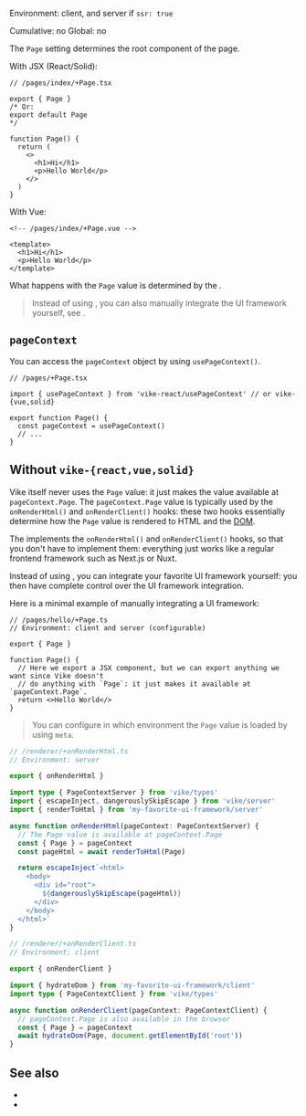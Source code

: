 
Environment: client, and server if <Link href="/ssr">`ssr: true`</Link>  
<Link href="/config#cumulative">Cumulative</Link>: no  
<Link href="/config#global">Global</Link>: no  

The `Page` setting determines the root component of the page.

With JSX (React/Solid):

```tsx
// /pages/index/+Page.tsx

export { Page }
/* Or:
export default Page
*/

function Page() {
  return (
    <>
      <h1>Hi</h1>
      <p>Hello World</p>
    </>
  )
}
```

With Vue:
```vue
<!-- /pages/index/+Page.vue -->

<template>
  <h1>Hi</h1>
  <p>Hello World</p>
</template>
```

What happens with the `Page` value is determined by the <UiFrameworkExtension />.

> Instead of using <UiFrameworkExtension name noLink />, you can also manually integrate the <Link href="/ui-frameworks">UI framework</Link> yourself, see <Link href="#without-vike-react-vue-solid" />.



## `pageContext`

You can access <Link href="/pageContext">the `pageContext` object</Link> by using <Link href="/usePageContext">`usePageContext()`</Link>.

```tsx
// /pages/+Page.tsx

import { usePageContext } from 'vike-react/usePageContext' // or vike-{vue,solid}

export function Page() {
  const pageContext = usePageContext()
  // ...
}
```


## Without `vike-{react,vue,solid}`

Vike itself never uses the `Page` value: it just makes the value available at `pageContext.Page`.
The `pageContext.Page` value is typically used by the <Link href="/onRenderHtml">`onRenderHtml()`</Link> and <Link href="/onRenderClient">`onRenderClient()`</Link> hooks: these two hooks essentially determine how the `Page` value is rendered to HTML and the [DOM](https://developer.mozilla.org/en-US/docs/Web/API/Document_Object_Model).

The <UiFrameworkExtension /> implements the `onRenderHtml()` and `onRenderClient()` hooks, so that you don't have to implement them: everything just works like a regular frontend framework such as Next.js or Nuxt.

Instead of using <UiFrameworkExtension name noLink />, you can integrate your favorite UI framework yourself: you then have complete control over the UI framework integration.

Here is a minimal example of manually integrating a UI framework:

```tsx
// /pages/hello/+Page.ts
// Environment: client and server (configurable)

export { Page }

function Page() {
  // Here we export a JSX component, but we can export anything we want since Vike doesn't
  // do anything with `Page`: it just makes it available at `pageContext.Page`.
  return <>Hello World</>
}
```

> You can configure in which environment the `Page` value is loaded by using <Link href="/meta">`meta`</Link>.

```ts
// /renderer/+onRenderHtml.ts
// Environment: server

export { onRenderHtml }

import type { PageContextServer } from 'vike/types'
import { escapeInject, dangerouslySkipEscape } from 'vike/server'
import { renderToHtml } from 'my-favorite-ui-framework/server'

async function onRenderHtml(pageContext: PageContextServer) {
  // The Page value is available at pageContext.Page
  const { Page } = pageContext
  const pageHtml = await renderToHtml(Page)

  return escapeInject`<html>
    <body>
      <div id="root">
        ${dangerouslySkipEscape(pageHtml)}
      </div>
    </body>
  </html>`
}
```

```ts
// /renderer/+onRenderClient.ts
// Environment: client

export { onRenderClient }

import { hydrateDom } from 'my-favorite-ui-framework/client'
import type { PageContextClient } from 'vike/types'

async function onRenderClient(pageContext: PageContextClient) {
  // pageContext.Page is also available in the browser
  const { Page } = pageContext
  await hydrateDom(Page, document.getElementById('root'))
}
```


## See also

- <Link href="/Layout" />
- <Link href="/Wrapper" />
